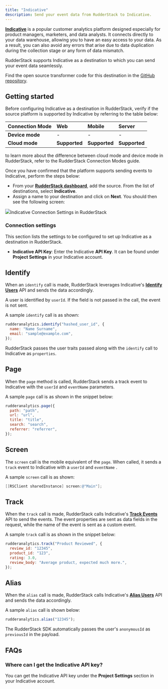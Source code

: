 ```yaml
---
title: "Indicative"
description: Send your event data from RudderStack to Indicative.
---
```


[**Indicative**](https://indicative.com) is a popular customer analytics platform designed especially for product managers, marketers, and data analysts. It connects directly to your data warehouse, allowing you to have an easy access to your data. As a result, you can also avoid any errors that arise due to data duplication during the collection stage or any form of data mismatch.

RudderStack supports Indicative as a destination to which you can send your event data seamlessly.

<div class="infoBlock">
Find the open source transformer code for this destination in the <a href="https://github.com/rudderlabs/rudder-transformer/tree/master/src/v0/destinations/indicative">GitHub repository</a>.
</div>

## Getting started

Before configuring Indicative as a destination in RudderStack, verify if the source platform is supported by Indicative by referring to the table below:

| **Connection Mode** | **Web**       | **Mobile**    | **Server**    |
| :------------------ | :------------ | :------------ | :------------ |
| **Device mode**     | -             | -             | -             |
| **Cloud mode**      | **Supported** | **Supported** | **Supported** |

<div class="infoBlock">
to learn more about the difference between cloud mode and device mode in RudderStack, refer to the <Link to="/destinations/rudderstack-connection-modes/">RudderStack Connection Modes</Link> guide.
</div>

Once you have confirmed that the platform supports sending events to Indicative, perform the steps below:

- From your [**RudderStack dashboard**](https://app.rudderstack.com/), add the source. From the list of destinations, select **Indicative**.
- Assign a name to your destination and click on **Next**. You should then see the following screen:

<img src="../../assets/indicative.png" /><span class="imageTitle">Indicative Connection Settings in RudderStack</span>

### Connection settings

This section lists the settings to be configured to set up Indicative as a destination in RudderStack.

- **Indicative API Key**: Enter the Indicative **API Key**. It can be found under **Project Settings** in your Indicative account.

## Identify

When an `identify` call is made, RudderStack leverages Indicative's [**Identify Users**](https://support.indicative.com/hc/en-us/articles/360004147512-REST-API-Guide#IdentifyUsers1) API and sends the data accordingly.

<div class="warningBlock">

 A user is identified by <code class="inline-code">userId</code>. If the field is not passed in the call, the event is not sent.
</div>

A sample `identify` call is as shown:

```javascript
rudderanalytics.identify("hashed_user_id", {
  name: "Name Surname",
  email: "sample@example.com",
});
```

<div class="infoBlock">

 RudderStack passes the user traits passed along with the <code class="inline-code">identify</code> call to Indicative as <code class="inline-code">properties</code>.
</div>

## Page

When the `page` method is called, RudderStack sends a track event to Indicative with the `userId` and `eventName` parameters.

A sample `page` call is as shown in the snippet below:

```javascript
rudderanalytics.page({
  path: "path",
  url: "url",
  title: "title",
  search: "search",
  referrer: "referrer",
});
```

## Screen

The `screen` call is the mobile equivalent of the `page`. When called, it sends a `track` event to Indicative with a `userId` and `eventName` .

A sample `screen` call is as shown:

```objectivec
[[RSClient sharedInstance] screen:@"Main"];
```

## Track

When the `track` call is made, RudderStack calls Indicative's [**Track Events**](https://support.indicative.com/hc/en-us/articles/360004147512-REST-API-Guide#TrackEvents) API to send the events. The event properties are sent as data fields in the request, while the name of the event is sent as a custom event.

A sample `track` call is as shown in the snippet below:

```javascript
rudderanalytics.track("Product Reviewed", {
  review_id: "12345",
  product_id: "123",
  rating: 3.0,
  review_body: "Average product, expected much more.",
});
```

## Alias

When the `alias` call is made, RudderStack calls Indicative's [**Alias Users**](https://support.indicative.com/hc/en-us/articles/360004147512-REST-API-Guide#AliasUsers2) API and sends the data accordingly.

A sample `alias` call is shown below:

```javascript
rudderanalytics.alias("12345");
```

<div class="successBlock">
 
  The RudderStack SDK automatically passes the user's <code class="inline-code">anonymousId</code> as <code class="inline-code">previousId</code> in the payload.
</div>

## FAQs

### Where can I get the Indicative API key?

You can get the Indicative API key under the **Project Settings** section in your Indicative account.



